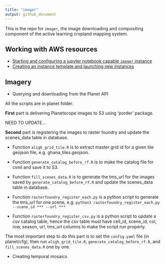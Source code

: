 ```yaml
---
title: "imager"
output: github_document
---
```


This is the repo for `imager`, the image downloading and compositing component of the active learning cropland mapping system. 

## Working with AWS resources
- [Starting and configuring a jupyter notebook capable `imager` instance](docs/start-configure-imager.md)
- [Creating an instance template and launching new instances](docs/create-ami-new-instance.md)

## Imagery
- Querying and downloading from the Planet API

All the scripts are in planet folder.

**First** part is delivering Planetscope images to S3 using 'porder' package.

NEED TO UPDATE...

**Second** part is registering the images to raster foundry and update the scenes_data table in database.

- Function `aligh_grid_tile.R` is to extract master grid id for a given tile geojson file, e.g. ghana_tiles.geojson.

- Function `generate_catalog_before_rf.R` is to make the catalog file for cvml and save it to S3.

- Function `fill_scenes_data.R` is to generate the tms_url for the images saved by `generate_catalog_before_rf.R` and update the scenes_data table in database.

- Function `rasterfoundry_register_each.py` is a python script to generate the tms_url for one scene, e.g. `python3 rasterfoundry_register_each.py --scene_id *** --url ***`

- Function `rasterfoundry_register_csv.py` is a python script to update a csv catalog table, hence the csv table must have cell_id, scene_id, col, row, season, url, tms_url columns to make the script run properly.
  
The most important step to do this part is to set the `config.yaml` file (in planet/cfg), then run `aligh_grid_tile.R`, `generate_catalog_before_rf.R`, and `fill_scenes_data.R` one by one. 

- Creating temporal mosaics

